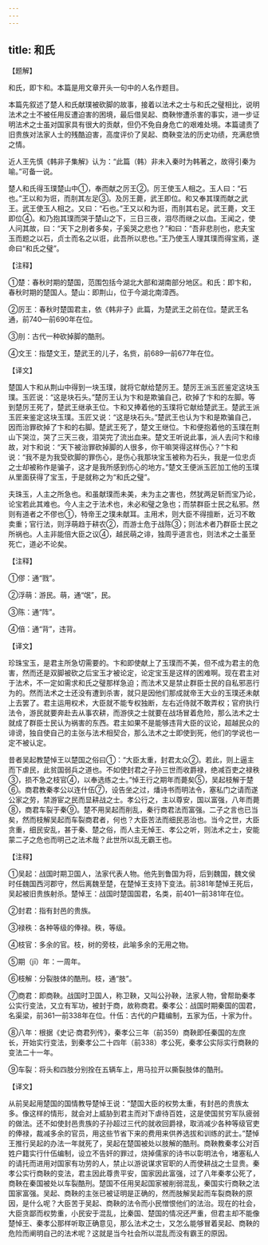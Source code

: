 ```yaml
---
---
---
```

title: 和氏
---





【题解】


和氏，即卞和。本篇是用文章开头一句中的人名作题目。


本篇先叙述了楚人和氏献璞被砍脚的故事，接着以法术之士与和氏之璧相比，说明法术之士不被任用反遭迫害的困境，最后借吴起、商鞅惨遭杀害的事实，进一步证明法术之士虽对国家具有很大的贡献，但仍不免自身危亡的艰难处境。本篇谴责了旧贵族对法家人士的残酷迫害，高度评价了吴起、商鞅变法的历史功绩，充满悲愤之情。


近人王先慎《韩非子集解》认为：“此篇（韩）非未入秦时为韩著之，故得引秦为喻。”可备一说。


楚人和氏得玉璞楚山中①，奉而献之厉王②。厉王使玉人相之。玉人曰：“石也。”王以和为诳，而刖其左足③。及厉王薨，武王即位。和又奉其璞而献之武王。武王使玉人相之。又曰：“石也。”王又以和为诳，而刖其右足。武王薨，文王即位④。和乃抱其璞而哭于楚山之下，三日三夜，泪尽而继之以血。王闻之，使人问其故，曰：“天下之刖者多矣，子奚哭之悲也？”和曰：“吾非悲刖也，悲夫宝玉而题之以石，贞士而名之以诳，此吾所以悲也。”王乃使玉人理其璞而得宝焉，遂命曰“和氏之璧”。


【注释】


①楚：春秋时期的楚国，范围包括今湖北大部和湖南部分地区。和氏：即卞和，春秋时期的楚国人。楚山：即荆山，位于今湖北南漳西。


②厉王：春秋时楚国君主，依《韩非子》此篇，为楚武王之前在位。楚武王名通，前740—前690年在位。


③刖：古代一种砍掉脚的酷刑。


④文王：指楚文王，楚武王的儿子，名赀，前689—前677年在位。


【译文】


楚国人卞和从荆山中得到一块玉璞，就将它献给楚厉王。楚厉王派玉匠鉴定这块玉璞。玉匠说：“这是块石头。”楚厉王认为卞和是欺骗自己，砍掉了卞和的左脚。等到楚厉王死了，楚武王继承王位。卞和又捧着他的玉璞将它献给楚武王。楚武王派玉匠来鉴定这块玉璞。玉匠又说：“这是块石头。”楚武王也认为卞和是欺骗自己，因而治罪砍掉了卞和的右脚。楚武王死了，楚文王继位。卞和便抱着他的玉璞在荆山下哭泣，哭了三天三夜，泪哭完了流出血来。楚文王听说此事，派人去问卞和缘故，对卞和说：“天下被治罪砍掉脚的人很多，你干嘛哭得这样伤心？”卞和说：“我不是为我受砍脚的罪伤心，是伤心我那块宝玉被称为石头，我是一位忠贞之士却被称作是骗子，这才是我所感到伤心的地方。”楚文王便派玉匠加工他的玉璞从里面获得了宝玉，于是就称之为“和氏之璧”。


夫珠玉，人主之所急也。和虽献璞而未美，未为主之害也，然犹两足斩而宝乃论，论宝若此其难也。今人主之于法术也，未必和璧之急也；而禁群臣士民之私邪。然则有道者之不僇也①，特帝王之璞未献耳。主用术，则大臣不得擅断，近习不敢卖重；官行法，则浮萌趋于耕农②，而游士危于战陈③；则法术者乃群臣士民之所祸也。人主非能倍大臣之议④，越民萌之诽，独周乎道言也，则法术之士虽至死亡，道必不论矣。


【注释】


①僇：通“戮”。


②浮萌：游民。萌，通“氓”，民。


③陈：通“阵”。


④倍：通“背”，违背。


【译文】


珍珠宝玉，是君主所急切需要的。卞和即使献上了玉璞而不美，但不成为君主的危害，然而还是双脚被砍之后宝玉才被论定，论定宝玉是这样的困难啊。现在君主对于法术，不一定如需求和氏之璧那样急迫；而法术又是禁止群臣士民的自私邪恶行为的。然而法术之士还没有遭到杀害，就只是因他们那成就帝王大业的玉璞还未献上去罢了。君主运用权术，大臣就不能专权独断，左右近侍就不敢弄权；官府执行法令，游民就要奔赴去从事农耕，而游侠之士就要在战场冒着危险，那么法术之士就成了群臣士民认为祸害的东西。君主如果不是能够违背大臣的议论，超越民众的诽谤，独自使自己的主张与法术相契合，那么法术之士即使到死，他们的学说也一定不被认定。


昔者吴起教楚悼王以楚国之俗曰①：“大臣太重，封君太众②。若此，则上逼主而下虐民，此贫国弱兵之道也。不如使封君之子孙三世而收爵禄，绝减百吏之禄秩③，损不急之枝官④，以奉选练之士。”悼王行之期年而薨矣⑤，吴起枝解于楚⑥。商君教秦孝公以连什伍⑦，设告坐之过，燔诗书而明法令，塞私门之请而遂公家之劳，禁游宦之民而显耕战之士。孝公行之，主以尊安，国以富强，八年而薨⑧，商君车裂于秦⑨。楚不用吴起而削乱，秦行商君法而富强。二子之言也已当矣，然而枝解吴起而车裂商君者，何也？大臣苦法而细民恶治也。当今之世，大臣贪重，细民安乱，甚于秦、楚之俗，而人主无悼王、孝公之听，则法术之士，安能蒙二子之危也而明己之法术哉？此世所以乱无霸王也。


【注释】


①吴起：战国时期卫国人，法家代表人物。他先到鲁国为将，后到魏国，魏文侯时任魏国西河郡守，然后离魏至楚，在楚悼王支持下变法。前381年楚悼王死后，吴起被旧贵族射杀。楚悼王：战国时楚国国君，名类，前401—前381年在位。


②封君：指有封邑的贵族。


③禄秩：各种等级的俸禄。秩，等级。


④枝官：多余的官。枝，树的旁枝，此喻多余的无用之物。


⑤期（jī）年：一周年。


⑥枝解：分裂肢体的酷刑。枝，通“肢”。


⑦商君：即商鞅。战国时卫国人，称卫鞅，又叫公孙鞅，法家人物，曾帮助秦孝公实行变法，又立有军功，被封于商，故称商君。秦孝公：战国时期秦国的国君，名渠梁，前361—前338年在位。什伍：古代的户籍编制，五家为伍，十家为什。


⑧八年：根据《史记·商君列传》，秦孝公三年（前359）商鞅即任秦国的左庶长，开始实行变法，到秦孝公二十四年（前338）孝公死，秦孝公实际实行商鞅的变法二十一年。


⑨车裂：将头和四肢分别拴在五辆车上，用马拉开以撕裂肢体的酷刑。


【译文】


从前吴起用楚国的国情教导楚悼王说：“楚国大臣的权势太重，有封邑的贵族太多。像这样的情形，就会对上威胁到君主而对下虐待百姓，这是使国贫穷军队疲弱的做法。还不如使封邑贵族的子孙超过三代的就收回爵禄，取消减少各种等级官吏的俸禄，裁减多余的官员，用这些节省下来的费用来供养选拔和训练的武士。”楚悼王推行吴起的办法一年就死了，吴起在楚国被处以肢解的酷刑。商鞅教秦孝公对百姓户籍实行什伍编制，设立不告奸的罪过，烧掉儒家的诗书以彰明法令，堵塞私人的请托而进用对国家有功劳的人，禁止以游说谋求官职的人而使耕战之士显贵。秦孝公实行商鞅的变法，君主因此尊贵平安，国家因此富强，过了八年秦孝公死了，商鞅在秦国被处以车裂酷刑。楚国不任用吴起国家被削弱混乱，秦国实行商鞅之法国家富强。吴起、商鞅的主张已被证明是正确的，然而肢解吴起而车裂商鞅的原因，是什么呢？大臣苦于吴起、商鞅的法令而小民憎恨他们的法治。现在的社会，大臣贪鄙而权势重，小民安于混乱，比秦国、楚国的情况还严重，但君主却不能像楚悼王、秦孝公那样听取正确意见，那么法术之士，又怎么能够冒着吴起、商鞅的危险而阐明自己的法术呢？这就是当今社会所以混乱而没有霸王的原因。